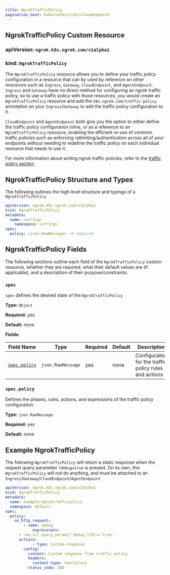 ```yaml
---
title: NgrokTrafficPolicy
pagination_next: kubernetes/crds/cloudendpoint
---
```


## NgrokTrafficPolicy Custom Resource

### **apiVersion:** `ngrok.k8s.ngrok.com/v1alpha1`

### **kind:** `NgrokTrafficPolicy`

The `NgrokTrafficPolicy` resource allows you to define your traffic policy configuration in a resource that can by used by reference on other resources such as
`Ingress`, `Gateway`, `CloudEndpoint`, and `AgentEndpoint`. `Ingress` and `Gateway` have no direct method for configuring an ngrok traffic policy, so to use a traffic policy with those
resources, you would create an `NgrokTrafficPolicy` resource and add the `k8s.ngrok.com/traffic-policy` annotation on your `Ingress`/`Gateway` to add the traffic policy configuration to it.

`CloudEndpoint` and `AgentEndpoint` both give you the option to either define the traffic policy configuration inline, or as a reference to an `NgrokTrafficPolicy` resource, enabling the efficient
re-use of common traffic policies such as enforcing ratlimiting/authentication across all of your endpoints without needing to redefine the traffic policy on each individual resource that needs to use it.

For more information about writing ngrok traffic policies, refer to the [traffic policy section](/traffic-policy/)

## NgrokTrafficPolicy Structure and Types

The following outlines the high level structure and typings of a `NgrokTrafficPolicy`

```yaml
apiVersion: ngrok.k8s.ngrok.com/v1alpha1
kind: NgrokTrafficPolicy
metadata:
  name: <string>
	namespace: <string>
spec:
  policy: <json.RawMessage>  # required
```

## NgrokTrafficPolicy Fields

The following sections outline each field of the `NgrokTrafficPolicy` custom resource, whether they are required, what their default values are (if applicable), and a description of their purpose/constraints.

### `spec`

`spec` defines the desired state of the `NgrokTrafficPolicy`

**Type:** `Object`

**Required:** yes

**Default:** none

**Fields:**

| Field Name                   | Type              | Required | Default | Description                                            |
| ---------------------------- | ----------------- | -------- | ------- | ------------------------------------------------------ |
| [`spec.policy`](#specpolicy) | `json.RawMessage` | yes      | none    | Configuraiton for the traffic policy rules and actions |

### `spec.policy`

Defines the phases, rules, actions, and expressions of the traffic policy configuration.

**Type:** `json.RawMessage`

**Required:** yes

**Default:** none

## Example NgrokTrafficPolicy

The following `NgrokTrafficPolicy` will return a static response when the request query parameter `?debug=true` is present.
On its own, this `NgrokTrafficPolicy` will not do anything, and must be attached to an `Ingress`/`Gateway`/`CloudEndpoint`/`AgentEndpoint`

```yaml
apiVersion: ngrok.k8s.ngrok.com/v1alpha1
kind: NgrokTrafficPolicy
metadata:
  name: example-ngroktrafficpolicy
  namespace: default
spec:
  policy:
    on_http_request:
		- name: debug
			expressions:
      - req.url.query_params['debug'][0]=='true'
      actions:
			- type: custom-response
        config:
          content: Custom response from traffic policy
          headers:
            content-type: text/plain
          status_code: 200
```
